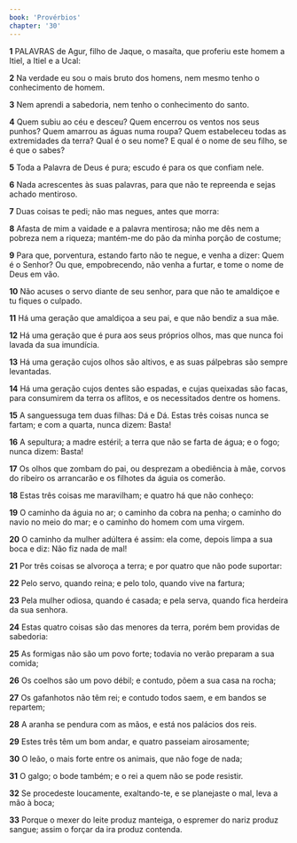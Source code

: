 ```yaml
---
book: 'Provérbios'
chapter: '30'
---
```


**1** PALAVRAS de Agur, filho de Jaque, o masaíta, que proferiu este homem a Itiel, a Itiel e a Ucal:

**2** Na verdade eu sou o mais bruto dos homens, nem mesmo tenho o conhecimento de homem.

**3** Nem aprendi a sabedoria, nem tenho o conhecimento do santo.

**4** Quem subiu ao céu e desceu? Quem encerrou os ventos nos seus punhos? Quem amarrou as águas numa roupa? Quem estabeleceu todas as extremidades da terra? Qual é o seu nome? E qual é o nome de seu filho, se é que o sabes?

**5** Toda a Palavra de Deus é pura; escudo é para os que confiam nele.

**6** Nada acrescentes às suas palavras, para que não te repreenda e sejas achado mentiroso.

**7** Duas coisas te pedi; não mas negues, antes que morra:

**8** Afasta de mim a vaidade e a palavra mentirosa; não me dês nem a pobreza nem a riqueza; mantém-me do pão da minha porção de costume;

**9** Para que, porventura, estando farto não te negue, e venha a dizer: Quem é o Senhor? Ou que, empobrecendo, não venha a furtar, e tome o nome de Deus em vão.

**10** Não acuses o servo diante de seu senhor, para que não te amaldiçoe e tu fiques o culpado.

**11** Há uma geração que amaldiçoa a seu pai, e que não bendiz a sua mãe.

**12** Há uma geração que é pura aos seus próprios olhos, mas que nunca foi lavada da sua imundícia.

**13** Há uma geração cujos olhos são altivos, e as suas pálpebras são sempre levantadas.

**14** Há uma geração cujos dentes são espadas, e cujas queixadas são facas, para consumirem da terra os aflitos, e os necessitados dentre os homens.

**15** A sanguessuga tem duas filhas: Dá e Dá. Estas três coisas nunca se fartam; e com a quarta, nunca dizem: Basta!

**16** A sepultura; a madre estéril; a terra que não se farta de água; e o fogo; nunca dizem: Basta!

**17** Os olhos que zombam do pai, ou desprezam a obediência à mãe, corvos do ribeiro os arrancarão e os filhotes da águia os comerão.

**18** Estas três coisas me maravilham; e quatro há que não conheço:

**19** O caminho da águia no ar; o caminho da cobra na penha; o caminho do navio no meio do mar; e o caminho do homem com uma virgem.

**20** O caminho da mulher adúltera é assim: ela come, depois limpa a sua boca e diz: Não fiz nada de mal!

**21** Por três coisas se alvoroça a terra; e por quatro que não pode suportar:

**22** Pelo servo, quando reina; e pelo tolo, quando vive na fartura;

**23** Pela mulher odiosa, quando é casada; e pela serva, quando fica herdeira da sua senhora.

**24** Estas quatro coisas são das menores da terra, porém bem providas de sabedoria:

**25** As formigas não são um povo forte; todavia no verão preparam a sua comida;

**26** Os coelhos são um povo débil; e contudo, põem a sua casa na rocha;

**27** Os gafanhotos não têm rei; e contudo todos saem, e em bandos se repartem;

**28** A aranha se pendura com as mãos, e está nos palácios dos reis.

**29** Estes três têm um bom andar, e quatro passeiam airosamente;

**30** O leão, o mais forte entre os animais, que não foge de nada;

**31** O galgo; o bode também; e o rei a quem não se pode resistir.

**32** Se procedeste loucamente, exaltando-te, e se planejaste o mal, leva a mão à boca;

**33** Porque o mexer do leite produz manteiga, o espremer do nariz produz sangue; assim o forçar da ira produz contenda.

